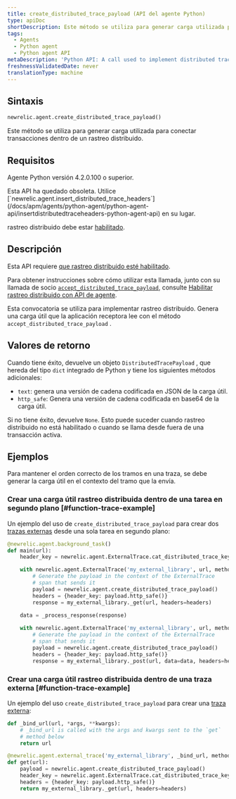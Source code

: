 ```yaml
---
title: create_distributed_trace_payload (API del agente Python)
type: apiDoc
shortDescription: Este método se utiliza para generar carga utilizada para conectar transacciones dentro de un rastreo distribuido.
tags:
  - Agents
  - Python agent
  - Python agent API
metaDescription: 'Python API: A call used to implement distributed tracing.'
freshnessValidatedDate: never
translationType: machine
---
```


## Sintaxis

```py
newrelic.agent.create_distributed_trace_payload()
```

Este método se utiliza para generar carga utilizada para conectar transacciones dentro de un rastreo distribuido.

## Requisitos

Agente Python versión 4.2.0.100 o superior.

<Callout variant="caution">
  Esta API ha quedado obsoleta. Utilice [`newrelic.agent.insert_distributed_trace_headers`](/docs/apm/agents/python-agent/python-agent-api/insertdistributedtraceheaders-python-agent-api) en su lugar.
</Callout>

rastreo distribuido debe estar [habilitado](/docs/enable-distributed-tracing#python).

## Descripción

Esta API requiere [que rastreo distribuido esté habilitado](/docs/enable-distributed-tracing).

Para obtener instrucciones sobre cómo utilizar esta llamada, junto con su llamada de socio [`accept_distributed_trace_payload`](/docs/agents/python-agent/python-agent-api/accept_distributed_trace_payload), consulte [Habilitar rastreo distribuido con API de agente](/docs/enable-distributed-tracing#agent-apis).

Esta convocatoria se utiliza para implementar rastreo distribuido. Genera una carga útil que la aplicación receptora lee con el método `accept_distributed_trace_payload` .

## Valores de retorno

Cuando tiene éxito, devuelve un objeto `DistributedTracePayload` , que hereda del tipo `dict` integrado de Python y tiene los siguientes métodos adicionales:

* `text`: genera una versión de cadena codificada en JSON de la carga útil.
* `http_safe`: Genera una versión de cadena codificada en base64 de la carga útil.

Si no tiene éxito, devuelve `None`. Esto puede suceder cuando rastreo distribuido no está habilitado o cuando se llama desde fuera de una transacción activa.

## Ejemplos

<Callout variant="important">
  Para mantener el orden correcto de los tramos en una traza, se debe generar la carga útil en el contexto del tramo que la envía.
</Callout>

### Crear una carga útil rastreo distribuida dentro de una tarea en segundo plano [#function-trace-example]

Un ejemplo del uso de `create_distributed_trace_payload` para crear dos [trazas externas](/docs/agents/python-agent/python-agent-api/external-trace) desde una sola tarea en segundo plano:

```py
@newrelic.agent.background_task()
def main(url):
    header_key = newrelic.agent.ExternalTrace.cat_distributed_trace_key

    with newrelic.agent.ExternalTrace('my_external_library', url, method='GET'):
        # Generate the payload in the context of the ExternalTrace
        # span that sends it
        payload = newrelic.agent.create_distributed_trace_payload()
        headers = {header_key: payload.http_safe()}
        response = my_external_library._get(url, headers=headers)

    data = _process_response(response)
    
    with newrelic.agent.ExternalTrace('my_external_library', url, method='POST'):
        # Generate the payload in the context of the ExternalTrace
        # span that sends it
        payload = newrelic.agent.create_distributed_trace_payload()
        headers = {header_key: payload.http_safe()}
        response = my_external_library._post(url, data=data, headers=headers)
```

### Crear una carga útil rastreo distribuida dentro de una traza externa [#function-trace-example]

Un ejemplo del uso `create_distributed_trace_payload` para crear una [traza externa](/docs/agents/python-agent/python-agent-api/external-trace):

```py
def _bind_url(url, *args, **kwargs):
    # _bind_url is called with the args and kwargs sent to the `get`
    # method below
    return url

@newrelic.agent.external_trace('my_external_library', _bind_url, method='GET')
def get(url):
    payload = newrelic.agent.create_distributed_trace_payload()
    header_key = newrelic.agent.ExternalTrace.cat_distributed_trace_key
    headers = {header_key: payload.http_safe()}
    return my_external_library._get(url, headers=headers)
```
